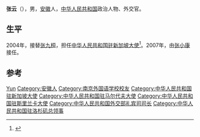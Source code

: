 {{Otheruses|other=名为张云的其他人物|张云}}

'''张云'''（{{bd|1950年|}}），男，[[安徽|安徽]]人，[[中华人民共和国|中华人民共和国]]政治人物、外交官。

== 生平 ==
2004年，接替[[张九桓|张九桓]]，担任[[中国驻新加坡大使列表|中华人民共和国驻新加坡大使]]<ref>{{cite web|author=中华人民共和国外交部|title=中国驻新加坡历任大使|url=http://www.mfa.gov.cn/chn/pds/ziliao/wjrw/2167/2168/t9146.htm|publisher=中华人民共和国外交部|accessdate=2012-03-03}}</ref>。2007年，由[[张小康|张小康]]接任。

== 参考 ==
{{reflist}}

{{start box}}
{{s-dip}}
{{succession box|[[张九桓|张九桓]]|[[张小康|张小康]]|[[中国驻新加坡大使列表|中华人民共和国驻新加坡大使]]|2004年5月－2007年2月}}
{{succession box|[[陈德福|陈德福]]|[[江勤政|江勤政]]|[[中国驻斯里兰卡大使列表|中华人民共和国驻斯里兰卡大使]]<br /><small>兼駐[[中國駐馬爾代夫大使列表|馬爾代夫]]</small>|1999年6月－2000年6月}}
{{end box}}

{{Authority control}}
{{DEFAULTSORT:Zhang张}}
[[Category:张姓|Yun]]
[[Category:安徽人|Category:安徽人]]
[[Category:南京外国语学校校友|Category:南京外国语学校校友]]
[[Category:中华人民共和国驻新加坡大使|Category:中华人民共和国驻新加坡大使]]
[[Category:中华人民共和国驻马尔代夫大使|Category:中华人民共和国驻马尔代夫大使]]
[[Category:中华人民共和国驻斯里兰卡大使|Category:中华人民共和国驻斯里兰卡大使]]
[[Category:中华人民共和国外交部礼宾司司长|Category:中华人民共和国外交部礼宾司司长]]
[[Category:中华人民共和国驻洛杉矶总领事|Category:中华人民共和国驻洛杉矶总领事]]

{{中国政治人物小作品}}